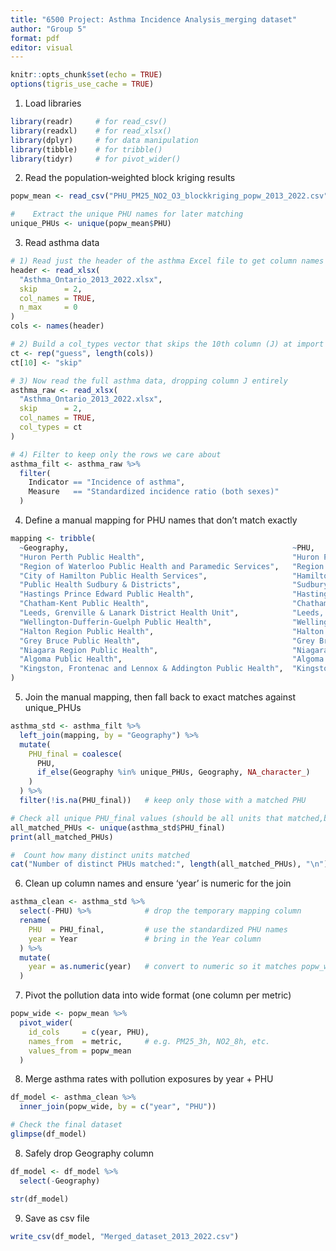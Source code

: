 ```yaml
---
title: "6500 Project: Asthma Incidence Analysis_merging dataset"
author: "Group 5"
format: pdf
editor: visual
---
```


```r
knitr::opts_chunk$set(echo = TRUE)
options(tigris_use_cache = TRUE)
```

1.  Load libraries

```r
library(readr)     # for read_csv()
library(readxl)    # for read_xlsx()
library(dplyr)     # for data manipulation
library(tibble)    # for tribble()
library(tidyr)     # for pivot_wider()
```

2.  Read the population‑weighted block kriging results

```r
popw_mean <- read_csv("PHU_PM25_NO2_O3_blockkriging_popw_2013_2022.csv")

#    Extract the unique PHU names for later matching
unique_PHUs <- unique(popw_mean$PHU)
```

3.  Read asthma data

```r
# 1) Read just the header of the asthma Excel file to get column names
header <- read_xlsx(
  "Asthma_Ontario_2013_2022.xlsx",
  skip      = 2,
  col_names = TRUE,
  n_max     = 0
)
cols <- names(header)

# 2) Build a col_types vector that skips the 10th column (J) at import
ct <- rep("guess", length(cols))
ct[10] <- "skip"

# 3) Now read the full asthma data, dropping column J entirely
asthma_raw <- read_xlsx(
  "Asthma_Ontario_2013_2022.xlsx",
  skip      = 2,
  col_names = TRUE,
  col_types = ct
)

# 4) Filter to keep only the rows we care about
asthma_filt <- asthma_raw %>%
  filter(
    Indicator == "Incidence of asthma",
    Measure   == "Standardized incidence ratio (both sexes)"
  )

```

4.  Define a manual mapping for PHU names that don’t match exactly

```r
mapping <- tribble(
  ~Geography,                                                  ~PHU,
  "Huron Perth Public Health",                                 "Huron Perth Health Unit",
  "Region of Waterloo Public Health and Paramedic Services",   "Region of Waterloo, Public Health",
  "City of Hamilton Public Health Services",                   "Hamilton Public Health Services",
  "Public Health Sudbury & Districts",                         "Sudbury and District Health Unit",
  "Hastings Prince Edward Public Health",                      "Hastings and Prince Edward Counties Health Unit",
  "Chatham-Kent Public Health",                                "Chatham-Kent Health Unit",
  "Leeds, Grenville & Lanark District Health Unit",            "Leeds, Grenville and Lanark District Health Unit",
  "Wellington-Dufferin-Guelph Public Health",                  "Wellington-Dufferin-Guelph Health Unit",
  "Halton Region Public Health",                               "Halton Region Health Department",
  "Grey Bruce Public Health",                                  "Grey Bruce Health Unit",
  "Niagara Region Public Health",                              "Niagara Region Public Health Department",
  "Algoma Public Health",                                      "Algoma Public Health Unit",
  "Kingston, Frontenac and Lennox & Addington Public Health",  "Kingston, Frontenac and Lennox and Addington Health Unit"
)

```

5.  Join the manual mapping, then fall back to exact matches against unique_PHUs

```r

asthma_std <- asthma_filt %>%
  left_join(mapping, by = "Geography") %>%
  mutate(
    PHU_final = coalesce(
      PHU, 
      if_else(Geography %in% unique_PHUs, Geography, NA_character_)
    )
  ) %>%
  filter(!is.na(PHU_final))   # keep only those with a matched PHU

# Check all unique PHU_final values (should be all units that matched,both exact and manually mapped)
all_matched_PHUs <- unique(asthma_std$PHU_final)
print(all_matched_PHUs)

#  Count how many distinct units matched
cat("Number of distinct PHUs matched:", length(all_matched_PHUs), "\n")

```

6.  Clean up column names and ensure 'year' is numeric for the join

```r
asthma_clean <- asthma_std %>%
  select(-PHU) %>%            # drop the temporary mapping column
  rename(
    PHU  = PHU_final,         # use the standardized PHU names
    year = Year               # bring in the Year column
  ) %>%
  mutate(
    year = as.numeric(year)   # convert to numeric so it matches popw_wide
  )

```

7.  Pivot the pollution data into wide format (one column per metric)

```r
popw_wide <- popw_mean %>%
  pivot_wider(
    id_cols     = c(year, PHU),
    names_from  = metric,     # e.g. PM25_3h, NO2_8h, etc.
    values_from = popw_mean
  )

```

8.  Merge asthma rates with pollution exposures by year + PHU

```r
df_model <- asthma_clean %>%
  inner_join(popw_wide, by = c("year", "PHU"))

# Check the final dataset 
glimpse(df_model)

```

8.  Safely drop Geography column

```r
df_model <- df_model %>%
  select(-Geography)

str(df_model)

```

9.  Save as csv file

```r
write_csv(df_model, "Merged_dataset_2013_2022.csv")
```
